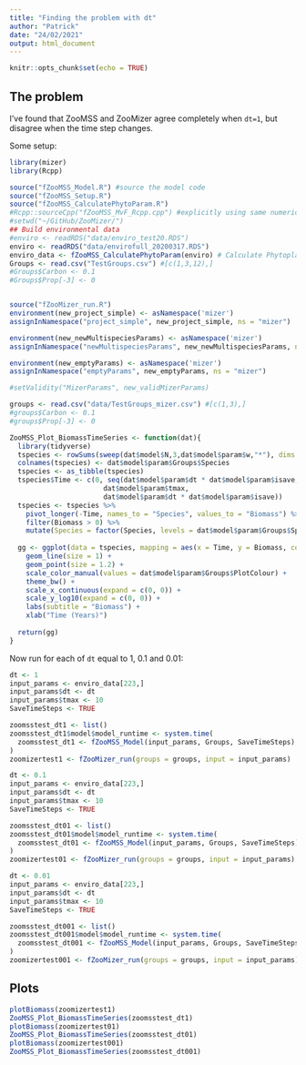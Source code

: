 ```yaml
---
title: "Finding the problem with dt"
author: "Patrick"
date: "24/02/2021"
output: html_document
---
```


```r
knitr::opts_chunk$set(echo = TRUE)
```

## The problem

I've found that ZooMSS and ZooMizer agree completely when `dt=1`, but disagree when the time step changes.

Some setup:

```r
library(mizer)
library(Rcpp)

source("fZooMSS_Model.R") #source the model code
source("fZooMSS_Setup.R")
source("fZooMSS_CalculatePhytoParam.R")
#Rcpp::sourceCpp("fZooMSS_MvF_Rcpp.cpp") #explicitly using same numerics as mizer
#setwd("~/GitHub/ZooMizer/")
## Build environmental data
#enviro <- readRDS("data/enviro_test20.RDS")
enviro <- readRDS("data/envirofull_20200317.RDS")
enviro_data <- fZooMSS_CalculatePhytoParam(enviro) # Calculate Phytoplankton Parameters
Groups <- read.csv("TestGroups.csv") #[c(1,3,12),]
#Groups$Carbon <- 0.1
#Groups$Prop[-3] <- 0


source("fZooMizer_run.R")
environment(new_project_simple) <- asNamespace('mizer')
assignInNamespace("project_simple", new_project_simple, ns = "mizer")

environment(new_newMultispeciesParams) <- asNamespace('mizer')
assignInNamespace("newMultispeciesParams", new_newMultispeciesParams, ns = "mizer")

environment(new_emptyParams) <- asNamespace('mizer')
assignInNamespace("emptyParams", new_emptyParams, ns = "mizer")

#setValidity("MizerParams", new_validMizerParams)

groups <- read.csv("data/TestGroups_mizer.csv") #[c(1,3),]
#groups$Carbon <- 0.1
#groups$Prop[-3] <- 0

ZooMSS_Plot_BiomassTimeSeries <- function(dat){
  library(tidyverse)
  tspecies <- rowSums(sweep(dat$model$N,3,dat$model$param$w,"*"), dims = 2)
  colnames(tspecies) <- dat$model$param$Groups$Species
  tspecies <- as_tibble(tspecies)
  tspecies$Time <- c(0, seq(dat$model$param$dt * dat$model$param$isave,
                       dat$model$param$tmax,
                       dat$model$param$dt * dat$model$param$isave))
  tspecies <- tspecies %>%
    pivot_longer(-Time, names_to = "Species", values_to = "Biomass") %>%
    filter(Biomass > 0) %>%
    mutate(Species = factor(Species, levels = dat$model$param$Groups$Species))
  
  gg <- ggplot(data = tspecies, mapping = aes(x = Time, y = Biomass, colour = Species)) +
    geom_line(size = 1) +
    geom_point(size = 1.2) +
    scale_color_manual(values = dat$model$param$Groups$PlotColour) +
    theme_bw() +
    scale_x_continuous(expand = c(0, 0)) +
    scale_y_log10(expand = c(0, 0)) +
    labs(subtitle = "Biomass") +
    xlab("Time (Years)")
  
  return(gg)
}
```

Now run for each of `dt` equal to 1, 0.1 and 0.01:

```r
dt <- 1
input_params <- enviro_data[223,]
input_params$dt <- dt
input_params$tmax <- 10
SaveTimeSteps <- TRUE

zoomsstest_dt1 <- list()
zoomsstest_dt1$model$model_runtime <- system.time(
  zoomsstest_dt1 <- fZooMSS_Model(input_params, Groups, SaveTimeSteps)
)
zoomizertest1 <- fZooMizer_run(groups = groups, input = input_params)

dt <- 0.1
input_params <- enviro_data[223,]
input_params$dt <- dt
input_params$tmax <- 10
SaveTimeSteps <- TRUE

zoomsstest_dt01 <- list()
zoomsstest_dt01$model$model_runtime <- system.time(
  zoomsstest_dt01 <- fZooMSS_Model(input_params, Groups, SaveTimeSteps)
)
zoomizertest01 <- fZooMizer_run(groups = groups, input = input_params)

dt <- 0.01
input_params <- enviro_data[223,]
input_params$dt <- dt
input_params$tmax <- 10
SaveTimeSteps <- TRUE

zoomsstest_dt001 <- list()
zoomsstest_dt001$model$model_runtime <- system.time(
  zoomsstest_dt001 <- fZooMSS_Model(input_params, Groups, SaveTimeSteps)
)
zoomizertest001 <- fZooMizer_run(groups = groups, input = input_params)


```

## Plots


```r
plotBiomass(zoomizertest1)
ZooMSS_Plot_BiomassTimeSeries(zoomsstest_dt1)
plotBiomass(zoomizertest01)
ZooMSS_Plot_BiomassTimeSeries(zoomsstest_dt01)
plotBiomass(zoomizertest001)
ZooMSS_Plot_BiomassTimeSeries(zoomsstest_dt001)
```

